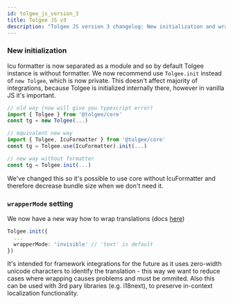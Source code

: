 ```yaml
---
id: tolgee_js_version_3
title: Tolgee JS v3
description: "Tolgee JS version 3 changelog: New initialization​ and wrapperMode setting (new way how to wrap translations)."
---
```


### New initialization

Icu formatter is now separated as a module and so by default Tolgee instance is without formatter. We now recommend use `Tolgee.init` instead of `new Tolgee`, which is now private. This doesn't affect majority of integrations, because Tolgee is initialized internally there, however in vanilla JS it's important.

```ts
// old way (now will give you typescript error)
import { Tolgee } from '@tolgee/core'
const tg = new Tolgee(...)

// equivalent new way
import { Tolgee, IcuFormatter } from '@tolgee/core'
const tg = Tolgee.use(IcuFormatter).init(...)

// new way without formatter
const tg = Tolgee.init(...)
```

We've changed this so it's possible to use core without IcuFormatter and therefore decrease bundle size
when we don't need it.

### `wrapperMode` setting

We now have a new way how to wrap translations (docs [here](../configuration#wrappermode))

```ts
Tolgee.init({
  ...
  wrapperMode: 'invisible' // 'text' is default
})
```

It's intended for framework integrations for the future as it uses zero-width unicode characters to identify
the translation - this way we want to reduce cases where wrapping causes problems and must be ommited.
Also this can be used with 3rd pary libraries (e.g. i18next), to preserve in-context localization functionality.
